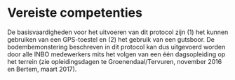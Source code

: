 # Vereiste competenties

<!--
Omschrijving van de basiskennis (bv. kennis van bepaalde soorten) en vaardigheden (bv. bepaalde apparatuur kunnen bedienen), die de gebruiker van het protocol moet hebben om het protocol op een gepaste manier te kunnen uitvoeren.
Eventueel kan er verwezen worden naar bepaalde opleidingen.
-->

De basisvaardigheden voor het uitvoeren van dit protocol zijn (1) het kunnen
gebruiken van een GPS-toestel en (2) het gebruik van een gutsboor. De
bodembemonstering beschreven in dit protocol kan dus uitgevoerd worden door alle
INBO medewerkers mits het volgen van een één dagsopleiding op het terrein (zie
opleidingsdagen te Groenendaal/Tervuren, november 2016 en Bertem, maart 2017).

